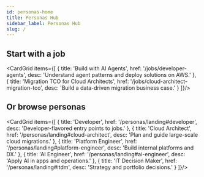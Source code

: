 ```yaml
---
id: personas-home
title: Personas Hub
sidebar_label: Personas Hub
slug: /
---
```



<Hero
  eyebrow="How to"
  title="Build with AI on AWS"
  subtitle="Pick your persona or jump straight into the job. Learn the concepts, then deploy a solution."
  ctaLabel="Browse personas"
  ctaHref="/personas/landing"
/>

## Start with a job

<CardGrid items={[
  { title: 'Build with AI Agents', href: '/jobs/developer-agents', desc: 'Understand agent patterns and deploy solutions on AWS.' },
  { title: 'Migration TCO for Cloud Architects', href: '/jobs/cloud-architect-migration-tco', desc: 'Build a data-driven migration business case.' }
]}/>

## Or browse personas

<CardGrid items={[
  { title: 'Developer', href: '/personas/landing#developer', desc: 'Developer-flavored entry points to jobs.' },
  { title: 'Cloud Architect', href: '/personas/landing#cloud-architect', desc: 'Plan and guide large-scale cloud migrations.' },
  { title: 'Platform Engineer', href: '/personas/landing#platform-engineer', desc: 'Build internal platforms and DX.' },
  { title: 'AI Engineer', href: '/personas/landing#ai-engineer', desc: 'Apply AI in apps and operations.' },
  { title: 'IT Decision Maker', href: '/personas/landing#itdm', desc: 'Strategy and portfolio decisions.' }
]}/>
